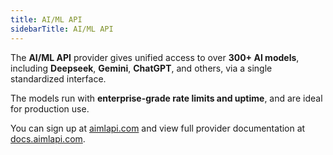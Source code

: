 ```yaml
---
title: AI/ML API
sidebarTitle: AI/ML API
---
```


The **AI/ML API** provider gives unified access to over **300+ AI models**, including **Deepseek**, **Gemini**, **ChatGPT**, and others, via a single standardized interface.

The models run with **enterprise-grade rate limits and uptime**, and are ideal for production use.

You can sign up at [aimlapi.com](https://aimlapi.com/?utm_source=agno&utm_medium=integration&utm_campaign=aimlapi) and view full provider documentation at [docs.aimlapi.com](https://docs.aimlapi.com/?utm_source=agno&utm_medium=github&utm_campaign=integration).

<Snippet file="model-aimlapi-params.mdx" />
